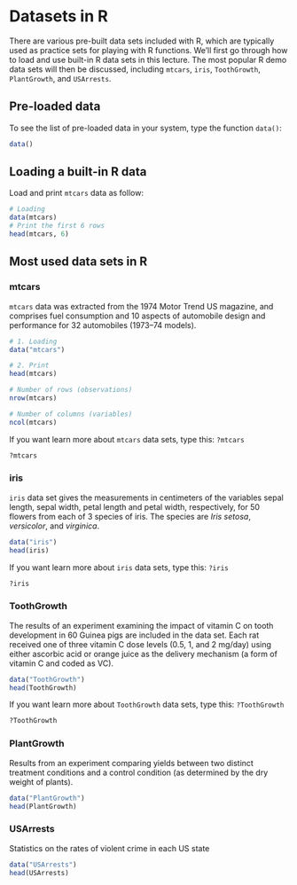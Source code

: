 # Datasets in R {#dataset} 

There are various pre-built data sets included with R, which are typically used as practice sets for playing with R functions. We'll first go through how to load and use built-in R data sets in this lecture. The most popular R demo data sets will then be discussed, including `mtcars`, `iris`, `ToothGrowth`, `PlantGrowth`, and `USArrests`.   

## Pre-loaded data
To see the list of pre-loaded data in your system, type the function `data()`:  

```{r, eval=FALSE}  
data()
```  
  
## Loading a built-in R data  

Load and print `mtcars` data as follow:

```{r, eval=TRUE}  
# Loading
data(mtcars)
# Print the first 6 rows
head(mtcars, 6)
```  



## Most used data sets in R  

### mtcars  
`mtcars` data was extracted from the 1974 Motor Trend US magazine, and comprises fuel consumption and 10 aspects of automobile design and performance for 32 automobiles (1973–74 models).  
  
```{r, eval=TRUE}  
# 1. Loading 
data("mtcars")  

# 2. Print
head(mtcars)  

# Number of rows (observations)
nrow(mtcars)  

# Number of columns (variables)
ncol(mtcars)
```  
If you want learn more about `mtcars` data sets, type this: `?mtcars`  
```{r, eval=FALSE}  
?mtcars
```   

### iris  

`iris` data set gives the measurements in centimeters of the variables sepal length, sepal width, petal length and petal width, respectively, for 50 flowers from each of 3 species of iris. The species are *Iris setosa*, *versicolor*, and *virginica*.  

```{r, eval=TRUE}  
data("iris")
head(iris)
```   
If you want learn more about `iris` data sets, type this: `?iris`  
```{r, eval=FALSE}  
?iris
```   


### ToothGrowth  

The results of an experiment examining the impact of vitamin C on tooth development in 60 Guinea pigs are included in the data set. Each rat received one of three vitamin C dose levels (0.5, 1, and 2 mg/day) using either ascorbic acid or orange juice as the delivery mechanism (a form of vitamin C and coded as VC).  

```{r, eval=TRUE} 
data("ToothGrowth")
head(ToothGrowth)
```  

If you want learn more about `ToothGrowth` data sets, type this: `?ToothGrowth`  
```{r, eval=FALSE}  
?ToothGrowth
```   


### PlantGrowth
Results from an experiment comparing yields between two distinct treatment conditions and a control condition (as determined by the dry weight of plants).

```{r, eval=TRUE} 
data("PlantGrowth")
head(PlantGrowth)
```  

### USArrests  

Statistics on the rates of violent crime in each US state  

```{r, eval=TRUE} 
data("USArrests")
head(USArrests)
```  








